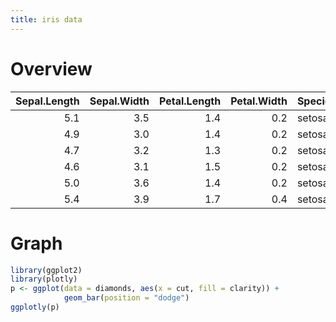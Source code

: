 ```yaml
---
title: iris data
---
```


# Overview

| Sepal.Length | Sepal.Width | Petal.Length | Petal.Width | Species |
| -----------: | ----------: | -----------: | ----------: | :------ |
|          5.1 |         3.5 |          1.4 |         0.2 | setosa  |
|          4.9 |         3.0 |          1.4 |         0.2 | setosa  |
|          4.7 |         3.2 |          1.3 |         0.2 | setosa  |
|          4.6 |         3.1 |          1.5 |         0.2 | setosa  |
|          5.0 |         3.6 |          1.4 |         0.2 | setosa  |
|          5.4 |         3.9 |          1.7 |         0.4 | setosa  |

# Graph

```r
library(ggplot2)
library(plotly)
p <- ggplot(data = diamonds, aes(x = cut, fill = clarity)) +
            geom_bar(position = "dodge")
ggplotly(p)
```
